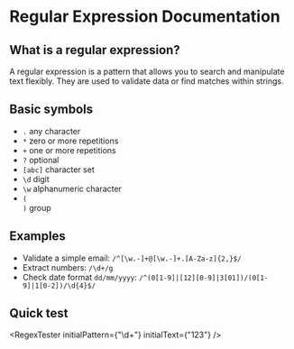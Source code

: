 
<div className="max-w-3xl mx-auto p-6 bg-garden-light dark:bg-garden-dark border border-earth-light dark:border-garden-dark rounded-2xl shadow-soft transition-colors mt-8 mb-8">

# <span className="text-3xl font-bold text-garden-dark dark:text-earth-light">Regular Expression Documentation</span>

## <span className="text-xl font-semibold text-garden-dark dark:text-earth-light">What is a regular expression?</span>

A regular expression is a pattern that allows you to search and manipulate text flexibly. They are used to validate data or find matches within strings.

## <span className="text-lg font-semibold text-garden-dark dark:text-earth-light">Basic symbols</span>

- <code className="bg-earth-light dark:bg-garden-dark px-2 py-1 rounded">.</code> any character
- <code className="bg-earth-light dark:bg-garden-dark px-2 py-1 rounded">*</code> zero or more repetitions
- <code className="bg-earth-light dark:bg-garden-dark px-2 py-1 rounded">+</code> one or more repetitions
- <code className="bg-earth-light dark:bg-garden-dark px-2 py-1 rounded">?</code> optional
- <code className="bg-earth-light dark:bg-garden-dark px-2 py-1 rounded">[abc]</code> character set
- <code className="bg-earth-light dark:bg-garden-dark px-2 py-1 rounded">\d</code> digit
- <code className="bg-earth-light dark:bg-garden-dark px-2 py-1 rounded">\w</code> alphanumeric character
- <code className="bg-earth-light dark:bg-garden-dark px-2 py-1 rounded">( )</code> group

## <span className="text-lg font-semibold text-garden-dark dark:text-earth-light">Examples</span>

- Validate a simple email: <code className="bg-sky-light dark:bg-sky-dark px-2 py-1 rounded">/^[\w.-]+@[\w.-]+\.[A-Za-z]{2,}$/</code>
- Extract numbers: <code className="bg-sky-light dark:bg-sky-dark px-2 py-1 rounded">/\d+/g</code>
- Check date format <code className="bg-earth-light dark:bg-garden-dark px-2 py-1 rounded">dd/mm/yyyy</code>: <code className="bg-sky-light dark:bg-sky-dark px-2 py-1 rounded">/^(0[1-9]|[12][0-9]|3[01])\/(0[1-9]|1[0-2])\/\d{4}$/</code>

## <span className="text-lg font-semibold text-garden-dark dark:text-earth-light">Quick test</span>

<RegexTester initialPattern={"\\d+"} initialText={"123"} />

</div>
